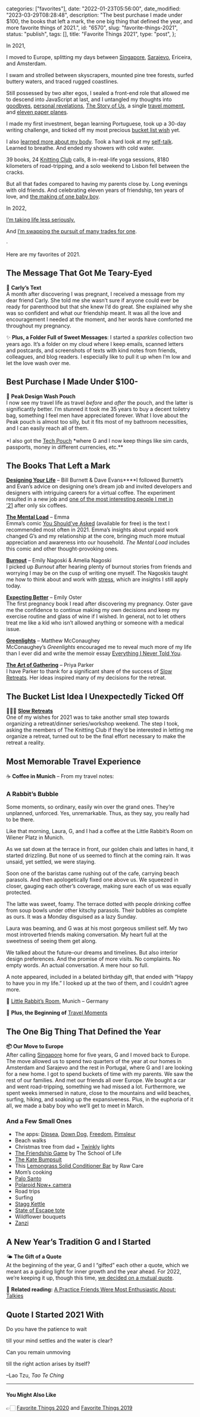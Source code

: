 
  categories: ["favorites"],
  date: "2022-01-23T05:56:00",
  date_modified: "2023-03-29T08:28:48",
  description:
    "The best purchase I made under $100, the books that left a mark, the one big thing that defined the year, and more favorite things of 2021.",
  id: "6570",
  slug: "favorite-things-2021",
  status: "publish",
  tags: [],
  title: "Favorite Things 2021",
  type: "post",
};


In 2021,

I moved to Europe, splitting my days between [Singapore](/posts/goodbye-little-red-dot/), [Sarajevo](/travel-archives/#sarajevo), Ericeira, and Amsterdam.

I swam and strolled between skyscrapers, mounted pine tree forests, surfed buttery waters, and traced rugged coastlines.

Still possessed by two alter egos, I sealed a front-end role that allowed me to descend into JavaScript at last, and I untangled my thoughts into [goodbyes](/posts/goodbye-little-red-dot/), [personal revelations](/posts/everything-i-never-told-you/), [The Story of Us](/posts/the-story-of-us/), a single [travel moment](/travel-moments/#when-we-were-young), and [eleven paper planes](/letters/#2021).

I made my first investment, began learning Portuguese, took up a 30-day writing challenge, and ticked off my most precious [bucket list wish](#slow-retreats) yet.

I also [learned more about my body](/letters/we-need-to-talk-0521/). Took a hard look at my [self-talk](/letters/less-mad-0421/). Learned to breathe. And ended my showers with cold water.

39 books, 24 [Knitting Club](/posts/the-knitting-club/) calls, 8 in-real-life yoga sessions, 8180 kilometers of road-tripping, and a solo weekend to Lisbon fell between the cracks.

But all that fades compared to having my parents close by. Long evenings with old friends. And celebrating eleven years of friendship, ten years of love, and [the making of one baby boy](/posts/choosing-parenthood-and-my-pregnancy-notes/).

In 2022,

[I’m taking life less seriously.](/letters/learning-optimism-0122/)

And [I’m swapping the pursuit of many trades for one](/letters/one-big-thing-0222/).

·

Here are my favorites of 2021.

## The Message That Got Me Teary-Eyed

💭 **Carly’s Text**\
A month after discovering I was pregnant, I received a message from my dear friend Carly. She told me she wasn’t sure if anyone could ever be ready for parenthood but that she knew I’d do great. She explained why she was so confident and what our friendship meant. It was all the love and encouragement I needed at the moment, and her words have comforted me throughout my pregnancy.

✨ **Plus, a Folder Full of Sweet Messages**: I started a *sparkles* collection two years ago. It’s a folder on my cloud where I keep emails, scanned letters and postcards, and screenshots of texts with kind notes from friends, colleagues, and blog readers. I especially like to pull it up when I’m low and let the love wash over me.

## Best Purchase I Made Under $100-

🖤 **Peak Design Wash Pouch**\
I now see my travel life as travel *before* and *after* the pouch, and the latter is significantly better. I’m stunned it took me 35 years to buy a decent toiletry bag, something I feel men have appreciated forever. What I love about the Peak pouch is almost too silly, but it fits most of my bathroom necessities, and I can easily reach all of them.\
\
*I also got the [Tech Pouch](https://www.peakdesign.com/products/tech-pouch/) *where G and I now keep things like sim cards, passports, money in different currencies, etc.\*\*

## The Books That Left a Mark

**[Designing Your Life](/posts/read-100-books/#designing-your-life)** – Bill Burnett & Dave Evans\*\*\*\*I followed Burnett’s and Evan’s advice on designing one’s dream job and invited developers and designers with intriguing careers for a virtual coffee. The experiment resulted in a new job and [one of the most interesting people I met in ’21](https://www.driesbos.com/) after only six coffees.

[**The Mental Load**](/letters/we-need-to-talk-0521/#the-mental-load) – Emma\
Emma’s comic [You Should’ve Asked](https://english.emmaclit.com/2017/05/20/you-shouldve-asked/) (available for free) is the text I recommended most often in 2021. Emma’s insights about unpaid work changed G’s and my relationship at the core, bringing much more mutual appreciation and awareness into our household. _The Mental Load_ includes this comic and other thought-provoking ones.

[**Burnout**](/letters/stress-1021/#burnout) – Emily Nagoski & Amelia Nagoski\
I picked up *Burnout* after hearing plenty of burnout stories from friends and worrying I may be on the cusp of writing one myself. The Nagoskis taught me how to think about and work with [stress](/letters/stress-1021/), which are insights I still apply today.

[**Expecting Better**](https://www.amazon.com/Expecting-Better-Conventional-Pregnancy-Wrong/dp/0143125702) – Emily Oster\
The first pregnancy book I read after discovering my pregnancy. Oster gave me the confidence to continue making my own decisions and keep my exercise routine and glass of wine if I wished. In general, not to let others treat me like a kid who isn’t allowed anything or someone with a medical issue.

[**Greenlights**](https://www.amazon.com/Greenlights/dp/B08HLW2JXD/) – Matthew McConaughey\
McConaughey’s _Greenlights_ encouraged me to reveal much more of my life than I ever did and write the memoir essay [Everything I Never Told You](/posts/everything-i-never-told-you/).

[**The Art of Gathering**](https://www.amazon.com/Art-Gathering-Transformative-Meetings-Experiences-ebook/dp/B079C9WN5W/) – Priya Parker\
I have Parker to thank for a significant share of the success of [Slow Retreats](/posts/the-making-of-slow-retreats/). Her ideas inspired many of my decisions for the retreat.

## The Bucket List Idea I Unexpectedly Ticked Off

🧘🏻‍♀️ [**Slow Retreats**](/posts/the-making-of-slow-retreats/)\
One of my wishes for 2021 was to take another small step towards organizing a retreat/dinner series/workshop weekend. The step I took, asking the members of The Knitting Club if they’d be interested in letting me organize a retreat, turned out to be the final effort necessary to make the retreat a reality.

## Most Memorable Travel Experience

☕️ **Coffee in Munich** – From my travel notes:

### A Rabbit’s Bubble

Some moments, so ordinary, easily win over the grand ones. They’re unplanned, unforced. Yes, unremarkable. Thus, as they say, you really had to be there.

Like that morning, Laura, G, and I had a coffee at the Little Rabbit’s Room on Wiener Platz in Munich.

As we sat down at the terrace in front, our golden chais and lattes in hand, it started drizzling. But none of us seemed to flinch at the coming rain. It was unsaid, yet settled, we were staying.

Soon one of the baristas came rushing out of the cafe, carrying beach parasols. And then apologetically fixed one above us. We squeezed in closer, gauging each other’s coverage, making sure each of us was equally protected.

The latte was sweet, foamy. The terrace dotted with people drinking coffee from soup bowls under other kitschy parasols. Their bubbles as complete as ours. It was a Monday disguised as a lazy Sunday.

Laura was beaming, and G was at his most gorgeous smiliest self. My two most introverted friends making conversation. My heart full at the sweetness of seeing them get along.

We talked about the future–our dreams and timelines. But also interior design preferences. And the promise of more visits. No complaints. No empty words. An actual conversation. A mere hour so full.

A note appeared, included in a belated birthday gift, that ended with “Happy to have you in my life.” I looked up at the two of them, and I couldn’t agree more.

📌 [Little Rabbit’s Room](https://goo.gl/maps/XsABnXUJJuby7rnE7), Munich – Germany

🚂 **Plus, the Beginning of** [Travel Moments](/travel-moments/)

## The One Big Thing That Defined the Year

**📦 Our Move to Europe**\
After calling [Singapore](/posts/goodbye-little-red-dot/) home for five years, G and I moved back to Europe. The move allowed us to spend two quarters of the year at our homes in Amsterdam and Sarajevo and the rest in Portugal, where G and I are looking for a new home. I got to spend buckets of time with my parents. We saw the rest of our families. And met our friends all over Europe. We bought a car and went road-tripping, something we had missed a lot. Furthermore, we spent weeks immersed in nature, close to the mountains and wild beaches, surfing, hiking, and soaking up the expansiveness. Plus, in the euphoria of it all, we made a baby boy who we’ll get to meet in March.

### And a Few Small Ones

- The apps: [Dipsea](/letters/we-need-to-talk-0521/#dipsea), [Down Dog](https://www.downdogapp.com/), [Freedom](https://freedom.to/), [Pimsleur](https://www.pimsleur.com/c/pimsleur-coursemngrapp)
- Beach walks
- Christmas tree from dad + [Twinkly](https://www.twinkly.com/) lights
- [The Friendship Game](/posts/the-making-of-slow-retreats/#evening-rituals) by The School of Life
- [The Kate Bumpsuit](https://www.bumpsuit.co/products/the-kate)
- This [Lemongrass Solid Conditioner Bar](/letters/four-day-workweeks-0821/#raw-care) by Raw Care
- Mom’s cooking
- [Palo Santo](/letters/four-day-workweeks-0821/#palo-santo)
- [Polaroid Now+ camera](https://eu.polaroid.com/collections/now-plus-camera)
- Road trips
- Surfing
- [Stagg Kettle](/letters/four-day-workweeks-0821/#stagg-kettle)
- [State of Escape tote](https://www.stateofescape.com/collections/totes/products/flying-solo-tote-in-highlight-fleck-black)
- Wildflower bouquets
- [Zanzi](/letters/four-day-workweeks-0821/#zanzi)

## A New Year’s Tradition G and I Started

🌤 **The Gift of a Quote**\
At the beginning of the year, G and I “gifted” each other a quote, which we meant as a guiding light for inner growth and the year ahead. For 2022, we’re keeping it up, though this time, [we decided on a mutual quote](/letters/learning-optimism-0122/).

🔖 **Related reading:** [A Practice Friends Were Most Enthusiastic About: Talkies](/posts/favorite-things-2019/#talkies)

## Quote I Started 2021 With

Do you have the patience to wait

till your mind settles and the water is clear?

Can you remain unmoving

till the right action arises by itself?

–Lao Tzu, _Tao Te Ching_

---

#### You Might Also Like

👉🏻 [Favorite Things 2020](/posts/favorite-things-2020/) and [Favorite Things 2019](/posts/favorite-things-2019/)
